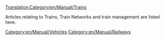 [[Translation:Category/en/Manual/Trains]]
{{en/Catmore}}

Articles relating to Trains, Train Networks and train management are listed here.

[[Category:en/Manual/Vehicles]]
[[Category:en/Manual/Railways]]